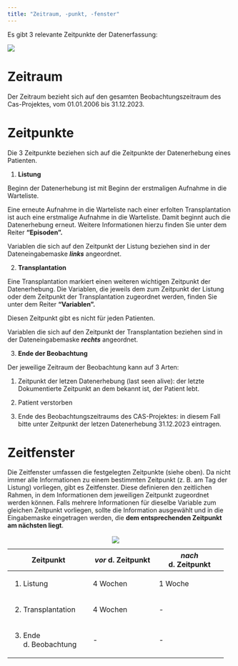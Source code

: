```yaml
---
title: "Zeitraum, -punkt, -fenster"
---
```


Es gibt 3 relevante Zeitpunkte der Datenerfassung:

![](images/Zeitraum-punkt.png)

# Zeitraum

Der Zeitraum bezieht sich auf den gesamten Beobachtungszeitraum des Cas-Projektes, vom 01.01.2006 bis 31.12.2023.

# Zeitpunkte

Die 3 Zeitpunkte beziehen sich auf die Zeitpunkte der Datenerhebung eines Patienten.

1.  **Listung**

Beginn der Datenerhebung ist mit Beginn der erstmaligen Aufnahme in die Warteliste.

Eine erneute Aufnahme in die Warteliste nach einer erfolten Transplantation ist auch eine erstmalige Aufnahme in die Warteliste. Damit beginnt auch die Datenerhebung erneut. Weitere Informationen hierzu finden Sie unter dem Reiter **"Episoden".**

Variablen die sich auf den Zeitpunkt der Listung beziehen sind in der Dateneingabemaske ***links*** angeordnet.

2.  **Transplantation**

Eine Transplantation markiert einen weiteren wichtigen Zeitpunkt der Datenerhebung. Die Variablen, die jeweils dem zum Zeitpunkt der Listung oder dem Zeitpunkt der Transplantation zugeordnet werden, finden Sie unter dem Reiter **"Variablen".**

Diesen Zeitpunkt gibt es nicht für jeden Patienten.

Variablen die sich auf den Zeitpunkt der Transplantation beziehen sind in der Dateneingabemaske ***rechts*** angeordnet.

3.  **Ende der Beobachtung**

Der jeweilige Zeitraum der Beobachtung kann auf 3 Arten:

1.  Zeitpunkt der letzen Datenerhebung (last seen alive): der letzte Dokumentierte Zeitpunkt an dem bekannt ist, der Patient lebt.

2.  Patient verstorben

3.  Ende des Beobachtungszeitraums des CAS-Projektes: in diesem Fall bitte unter Zeitpunkt der letzen Datenerhebung 31.12.2023 eintragen.

# Zeitfenster

Die Zeitfenster umfassen die festgelegten Zeitpunkte (siehe oben). Da nicht immer alle Informationen zu einem bestimmten Zeitpunkt (z. B. am Tag der Listung) vorliegen, gibt es Zeitfenster. Diese definieren den zeitlichen Rahmen, in dem Informationen dem jeweiligen Zeitpunkt zugeordnet werden können. Falls mehrere Informationen für dieselbe Variable zum gleichen Zeitpunkt vorliegen, sollte die Information ausgewählt und in die Eingabemaske eingetragen werden, die **dem entsprechenden Zeitpunkt am nächsten liegt**.


+-------------------------+--------------------+---------------------+
| Zeitpunkt               | *vor* d. Zeitpunkt | *nach* d. Zeitpunkt |
+=========================+====================+=====================+
| 1.  Listung             | 4 Wochen           | 1 Woche             |
+-------------------------+--------------------+---------------------+
| 2.  Transplantation     | 4 Wochen           | \-                  |
+-------------------------+--------------------+---------------------+
| 3.  Ende d. Beobachtung | \-                 | \-                  |
+-------------------------+--------------------+---------------------+



: ![](images/Zeit-raum-punkt-fenster.png)
